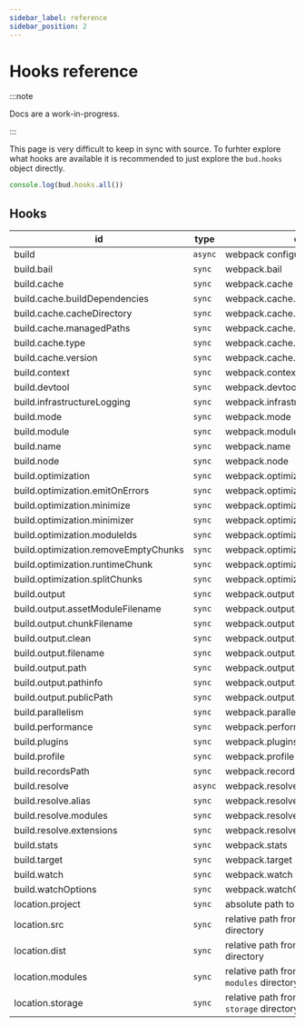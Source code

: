 ```yaml
---
sidebar_label: reference
sidebar_position: 2
---
```


# Hooks reference

:::note

Docs are a work-in-progress.

:::

This page is very difficult to keep in sync with source. To furhter explore what hooks are available it is recommended
to just explore the `bud.hooks` object directly.

```ts
console.log(bud.hooks.all())
```

## Hooks

| id                                   | type    | description                                                  |
| ------------------------------------ | ------- | ------------------------------------------------------------ |
| build                                | `async` | webpack configuration                                        |
| build.bail                           | `sync`  | webpack.bail                                                 |
| build.cache                          | `sync`  | webpack.cache                                                |
| build.cache.buildDependencies        | `sync`  | webpack.cache.buildDependencies                              |
| build.cache.cacheDirectory           | `sync`  | webpack.cache.cacheDirectory                                 |
| build.cache.managedPaths             | `sync`  | webpack.cache.managedPaths                                   |
| build.cache.type                     | `sync`  | webpack.cache.type                                           |
| build.cache.version                  | `sync`  | webpack.cache.version                                        |
| build.context                        | `sync`  | webpack.context                                              |
| build.devtool                        | `sync`  | webpack.devtool                                              |
| build.infrastructureLogging          | `sync`  | webpack.infrastructureLogging                                |
| build.mode                           | `sync`  | webpack.mode                                                 |
| build.module                         | `sync`  | webpack.module                                               |
| build.name                           | `sync`  | webpack.name                                                 |
| build.node                           | `sync`  | webpack.node                                                 |
| build.optimization                   | `sync`  | webpack.optimization                                         |
| build.optimization.emitOnErrors      | `sync`  | webpack.optimization.emitOnErrors                            |
| build.optimization.minimize          | `sync`  | webpack.optimization.minimize                                |
| build.optimization.minimizer         | `sync`  | webpack.optimization.minimizer                               |
| build.optimization.moduleIds         | `sync`  | webpack.optimization.moduleIds                               |
| build.optimization.removeEmptyChunks | `sync`  | webpack.optimization.removeEmptyChunks                       |
| build.optimization.runtimeChunk      | `sync`  | webpack.optimization.runtimeChunk                            |
| build.optimization.splitChunks       | `sync`  | webpack.optimization.splitChunks                             |
| build.output                         | `sync`  | webpack.output                                               |
| build.output.assetModuleFilename     | `sync`  | webpack.output.assetModuleFilename                           |
| build.output.chunkFilename           | `sync`  | webpack.output.chunkFilename                                 |
| build.output.clean                   | `sync`  | webpack.output.clean                                         |
| build.output.filename                | `sync`  | webpack.output.filename                                      |
| build.output.path                    | `sync`  | webpack.output.path                                          |
| build.output.pathinfo                | `sync`  | webpack.output.pathinfo                                      |
| build.output.publicPath              | `sync`  | webpack.output.publicPath                                    |
| build.parallelism                    | `sync`  | webpack.parallelism                                          |
| build.performance                    | `sync`  | webpack.performance                                          |
| build.plugins                        | `sync`  | webpack.plugins                                              |
| build.profile                        | `sync`  | webpack.profile                                              |
| build.recordsPath                    | `sync`  | webpack.recordsPath                                          |
| build.resolve                        | `async` | webpack.resolve                                              |
| build.resolve.alias                  | `sync`  | webpack.resolve.alias                                        |
| build.resolve.modules                | `sync`  | webpack.resolve.modules                                      |
| build.resolve.extensions             | `sync`  | webpack.resolve.extensions                                   |
| build.stats                          | `sync`  | webpack.stats                                                |
| build.target                         | `sync`  | webpack.target                                               |
| build.watch                          | `sync`  | webpack.watch                                                |
| build.watchOptions                   | `sync`  | webpack.watchOptions                                         |
| location.project                     | `sync`  | absolute path to project                                     |
| location.src                         | `sync`  | relative path from `location.project` to `src` directory     |
| location.dist                        | `sync`  | relative path from `location.project` to `dist` directory    |
| location.modules                     | `sync`  | relative path from `location.project` to `modules` directory |
| location.storage                     | `sync`  | relative path from `location.project` to `storage` directory |

```

```
